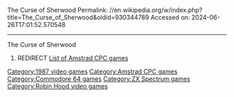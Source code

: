 The Curse of Sherwood
Permalink: //en.wikipedia.org/w/index.php?title=The_Curse_of_Sherwood&oldid=930344789
Accessed on: 2024-06-26T17:01:52.570548



------
The Curse of Sherwood
#REDIRECT [[List of Amstrad CPC games]]

{{DEFAULTSORT:Curse of Sherwood, The}}
[[Category:1987 video games]]
[[Category:Amstrad CPC games]]
[[Category:Commodore 64 games]]
[[Category:ZX Spectrum games]]
[[Category:Robin Hood video games]]